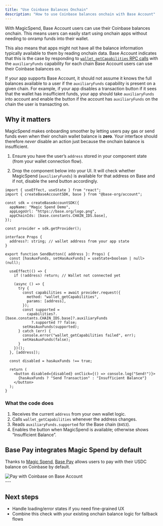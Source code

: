 ```yaml
---
title: "Use Coinbase Balances Onchain"
description: "How to use Coinbase balances onchain with Base Account"
---
```


With MagicSpend, Base Account users can use their Coinbase balances onchain. This means users can easily start using onchain apps without needing to onramp funds into their wallet.

This also means that apps might not have all the balance information typically available to them by reading onchain data. Base Account indicates that this is the case by responding to [`wallet_getCapabilities` RPC calls](https://eip5792.xyz/reference/getCapabilities) with the `auxiliaryFunds` capability for each chain Base Account users can use their Coinbase balances on.

If your app supports Base Account, it should not assume it knows the full balances available to a user if the `auxiliaryFunds` capability is present on a given chain. For example, if your app disables a transaction button if it sees that the wallet has insufficient funds, your app should take `auxiliaryFunds` into account and enable the button if the account has `auxiliaryFunds` on the chain the user is transacting on.

## Why it matters

MagicSpend makes onboarding smoother by letting users pay gas or send funds even when their onchain wallet balance is **zero**. Your interface should therefore _never_ disable an action just because the onchain balance is insufficient.


1. Ensure you have the user’s `address` stored in your component state (from your wallet connection flow).

2. Drop the component below into your UI. It will check whether MagicSpend (`auxiliaryFunds`) is available for that address on Base and if not, disable the send button accordingly.

```tsx title="SendButton.tsx"
import { useEffect, useState } from "react";
import { createBaseAccountSDK, base } from "@base-org/account";

const sdk = createBaseAccountSDK({
  appName: "Magic Spend Demo",
  appLogoUrl: "https://base.org/logo.png",
  appChainIds: [base.constants.CHAIN_IDS.base],
});

const provider = sdk.getProvider();

interface Props {
  address?: string; // wallet address from your app state
}

export function SendButton({ address }: Props) {
  const [hasAuxFunds, setHasAuxFunds] = useState<boolean | null>(null);

  useEffect(() => {
    if (!address) return; // Wallet not connected yet

    (async () => {
      try {
        const capabilities = await provider.request({
          method: "wallet_getCapabilities",
          params: [address],
        });
        const supported =
          capabilities?.[base.constants.CHAIN_IDS.base]?.auxiliaryFunds
            ?.supported ?? false;
        setHasAuxFunds(supported);
      } catch (err) {
        console.error("wallet_getCapabilities failed", err);
        setHasAuxFunds(false);
      }
    })();
  }, [address]);

  const disabled = hasAuxFunds !== true;

  return (
    <button disabled={disabled} onClick={() => console.log("Send!")}>
      {hasAuxFunds ? "Send Transaction" : "Insufficient Balance"}
    </button>
  );
}
```

### What the code does

1. Receives the current `address` from your own wallet logic.
2. Calls `wallet_getCapabilities` whenever the address changes.
3. Reads `auxiliaryFunds.supported` for the Base chain (`8453`).
4. Enables the button when MagicSpend is available; otherwise shows “Insufficient Balance”.

## Base Pay integrates Magic Spend by default

Thanks to [Magic Spend](/base-account/improve-ux/magic-spend), [Base Pay](/base-account/guides/accept-payments) allows users to pay with their USDC balance on Coinbase by default.

<div style={{ display: 'flex', justifyContent: 'center' }}>
  <img src="/images/base-account/CoinbaseSpend.png" alt="Pay with Coinbase on Base Account" style={{ width: '300px', height: 'auto' }} />
</div>
---

## Next steps

- Handle loading/error states if you need fine-grained UX
- Combine this check with your existing onchain balance logic for fallback flows


<PolicyBanner />
